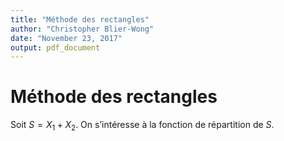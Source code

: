 ```yaml
---
title: "Méthode des rectangles"
author: "Christopher Blier-Wong"
date: "November 23, 2017"
output: pdf_document
---
```


# Méthode des rectangles 

Soit $S = X_1 + X_2$. On s'intéresse à la fonction de répartition de $S$. 

